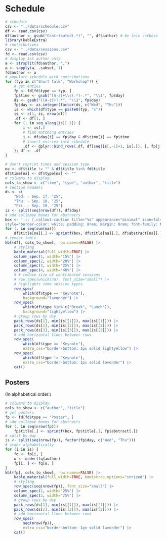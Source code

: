 # Schedule

```r
# schedule
csv <- "../data/schedule.csv"
df <- read.csv(csv)
df$author <- gsub("Contributed(.*)", "", df$author) # be less verbose
library(kableExtra)
# contributions
csv <- "../data/sessions.csv"
fd <- read.csv(csv)
# display 1st author only
a <- strsplit(fd$author, ",")
a <- sapply(a, .subset, 1)
fd$author <- a
# populate schedule with contributions
for (typ in c("Short talk", "Workshop")) {
    # get enties
    fp <- fd[fd$type == typ, ]
    fp$time <- gsub("[A-z]+\\s(.*)-.*", "\\1", fp$day)
    ds <- gsub("([A-z]+).*", "\\1", fp$day)
    fp$day <- as.integer(factor(ds, c("Wed", "Thu")))
    is <- which(df$type == paste0(typ, "s"))
    is <- c(1, is, nrow(df))
    .df <- df[1, ]
    for (. in seq_along(is)[-1]) {
        i <- is[.]
        # find matching entries
        j <- df$day[i] == fp$day & df$time[i] == fp$time
        # insert entries into schedule
        .df <- dplyr::bind_rows(.df, df[seq(is[.-1]+1, is[.]), ], fp[j, ])
    }; df <- .df
}
```

```r
# don't reprint times and session type
na <- df$title != "" & df$title %in% fd$title
df$time[na] <- df$type[na] <- ""
# columns to display
cols_to_show <- c("time", "type", "author", "title")
# section headers
ds <- c(
    "Wed. - Sep. 17, '25",
    "Thu. - Sep. 18, '25",
    "Fri. - Sep. 19, '25")
is <- split(seq(nrow(df)), df$day)
# add collapse boxes for abstracts
box <- '::: {.callout-caution title="%s" appearance="minimal" icon=false collapse=true 
style="border-color: white; padding: 0rem; margin: 0rem; font-family: Nunito Sans;"}\n%s\n'
for (. in seq(sum(na))) 
    df$title[na][.] <- sprintf(box, df$title[na][.], df$abstract[na][.])
# render table
kbl(df[, cols_to_show], row.names=FALSE) |>
    # styling
    kable_material(full_width=TRUE) |>
    column_spec(1, width="15%") |>
    column_spec(2, width="20%") |>
    column_spec(3, width="25%") |>
    column_spec(4, width="40%") |>
    # # reduce size of contributed sessions
    # row_spec(which(na), font_size="small") |>
    # highlights some session types
    row_spec(
        which(df$type == "Keynote"), 
        background="lavender") |>
    row_spec(
        which(df$type %in% c("Break", "Lunch")), 
        background="lightyellow") |>
    # group rows by day
    pack_rows(ds[1], min(is[[1]]), max(is[[1]])) |>
    pack_rows(ds[2], min(is[[2]]), max(is[[2]])) |>
    pack_rows(ds[3], min(is[[3]]), max(is[[3]])) |>
    # add horizontal lines between rows
    row_spec(
        which(df$type == "Keynote"), 
        extra_css="border-bottom: 1px solid lightyellow") |>
    row_spec(
        which(df$type != "Keynote"), 
        extra_css="border-bottom: 1px solid lavender") |>
    cat()
```

## Posters

(In alphabetical order.)

```r
# columns to display
cols_to_show <- c("author", "title")
# get posters
fp <- fd[fd$type == "Poster", ]
# add collapse boxes for abstracts
for (. in seq(nrow(fp))) 
    fp$title[.] <- sprintf(box, fp$title[.], fp$abstract[.])
# split by day
is <- split(seq(nrow(fp)), factor(fp$day, c("Wed", "Thu")))
# order alphabetically
for (i in is) {
    fq <- fp[i, ]
    o <- order(fq$author)
    fp[i, ] <- fq[o, ]
}
kbl(fp[, cols_to_show], row.names=FALSE) |>
    kable_material(full_width=TRUE, bootstrap_options="striped") |>
    # styling
    row_spec(seq(nrow(fp)), font_size="small") |>
    column_spec(1, width="25%") |>
    column_spec(2, width="75%") |>
    # group rows by day
    pack_rows(ds[1], min(is[[1]]), max(is[[1]])) |>
    pack_rows(ds[2], min(is[[2]]), max(is[[2]])) |>
    # add horizontal lines between rows
    row_spec(
        seq(nrow(fp)),
        extra_css="border-bottom: 1px solid lavender") |>
    cat()
```
